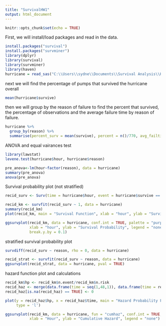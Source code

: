 ---
title: "SurvivalHW1"
output: html_document
---

```{r setup, include=FALSE}
knitr::opts_chunk$set(echo = TRUE)
```

First, we will install/load packages and read in the data.

```{r}
install.packages("survival")
install.packages("survminer")
library(dplyr)
library(survival)
library(survminer)
library(haven)
hurricane = read_sas("C:\\Users\\sydne\\Documents\\Survival Analysis\\Homework1_SA\\hurricane.sas7bdat")
```

next we will find the percentage of pumps that survived the hurricane overall


```{r}
mean(hurricane$survive)
```

then we will group by the reason of failure to find the percent that survived, the percentage of observations and the average failure time by reason of failure.


```{r}

hurricane %>%
  group_by(reason) %>%
  summarise(percent_surv = mean(survive), percent = n()/770, avg_failtime = mean(hour))


```


ANOVA and equal vairances test

```{r}
library(lawstat)
levene.test(hurricane$hour, hurricane$reason)

pre_anova<-lm(hour~factor(reason), data = hurricane)
summary(pre_anova)
anova(pre_anova)

```


Survival probability plot (not stratified)


```{r}
recid_surv <- Surv(time = hurricane$hour, event = hurricane$survive == 0)

recid_km <- survfit(recid_surv ~ 1, data = hurricane)
summary(recid_km)
plot(recid_km, main = "Survival Function", xlab = "hour", ylab = "Survival Probability")

ggsurvplot(recid_km, data = hurricane, conf.int = TRUE, palette = "purple",
           xlab = "hour", ylab = "Survival Probability", legend = "none",
           break.y.by = 0.1)
```

stratified survival probability plot

```{r}


survdiff(recid_surv ~ reason, rho = 0, data = hurricane)

recid_strat <- survfit(recid_surv ~ reason, data = hurricane)
ggsurvplot(recid_strat, data = hurricane, pval = TRUE)

```


hazard function plot and calculations

```{r}
recid_km$hp <- recid_km$n.event/recid_km$n.risk
recid_haz <- merge(data.frame(time = seq(1,48,1)), data.frame(time = recid_km$time, hp = recid_km$hp), by = "time", all = TRUE)
recid_haz[is.na(recid_haz) == TRUE] <- 0

plot(y = recid_haz$hp, x = recid_haz$time, main = "Hazard Probability Function", xlab = "Tenure", ylab = "Hazard Probability",
     type = 'l')

ggsurvplot(recid_km, data = hurricane, fun = "cumhaz", conf.int = TRUE, palette = "purple",
           xlab = "Hour", ylab = "Cumulative Hazard", legend = "none")

```

















